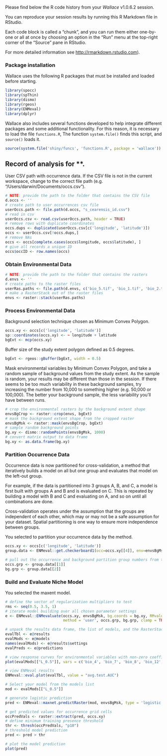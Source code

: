 Please find below the R code history from your *Wallace* v1.0.6.2
session.

You can reproduce your session results by running this R Markdown file
in RStudio.

Each code block is called a “chunk”, and you can run them either
one-by-one or all at once by choosing an option in the “Run” menu at the
top-right corner of the “Source” pane in RStudio.

For more detailed information see
<a href="http://rmarkdown.rstudio.com" class="uri">http://rmarkdown.rstudio.com</a>).

### Package installation

Wallace uses the following R packages that must be installed and loaded
before starting.

```r
library(spocc)
library(spThin)
library(dismo)
library(rgeos)
library(ENMeval)
library(dplyr)
```

Wallace also includes several functions developed to help integrate
different packages and some additional functionality. For this reason,
it is necessary to load the file `functions.R`, The function
`system.file()` finds this script, and `source()` loads it.

```r
source(system.file('shiny/funcs', 'functions.R', package = 'wallace'))
```

Record of analysis for \*\*.
----------------------------

User CSV path with occurrence data. If the CSV file is not in the
current workspace, change to the correct file path (e.g.
“/Users/darwin/Documents/occs.csv”).

```r
# NOTE: provide the path to the folder that contains the CSV file
d.occs <- ''
# create path to user occurrences csv file
userOccs.path <- file.path(d.occs, "s_cearensis_id.csv")
# read in csv
userOccs.csv <- read.csv(userOccs.path, header = TRUE)
# remove rows with duplicate coordinates
occs.dups <- duplicated(userOccs.csv[c('longitude', 'latitude')])
occs <- userOccs.csv[!occs.dups,]
# remove NAs
occs <- occs[complete.cases(occs$longitude, occs$latitude), ]
# give all records a unique ID
occs$occID <- row.names(occs)
```

### Obtain Environmental Data

```r
# NOTE: provide the path to the folder that contains the rasters
d.envs <- ''
# create paths to the raster files
userRas.paths <- file.path(d.envs, c('bio_5.tif', 'bio_1.tif', 'bio_2.tif', 'bio_3.tif', 'bio_4.tif', 'bio_6.tif', 'bio_7.tif', 'bio_8.tif', 'bio_9.tif', 'bio_10.tif', 'bio_11.tif', 'bio_12.tif', 'bio_13.tif', 'bio_14.tif', 'bio_15.tif', 'bio_16.tif', 'bio_17.tif', 'bio_18.tif', 'bio_19.tif'))
# make a RasterStack out of the raster files
envs <- raster::stack(userRas.paths)
```

### Process Environmental Data

Background selection technique chosen as Minimum Convex Polygon.

```r
occs.xy <- occs[c('longitude', 'latitude')]
sp::coordinates(occs.xy) <- ~ longitude + latitude
bgExt <- mcp(occs.xy)
```

Buffer size of the study extent polygon defined as 0.5 degrees.

```r
bgExt <- rgeos::gBuffer(bgExt, width = 0.5)
```

Mask environmental variables by Minimum Convex Polygon, and take a
random sample of background values from the study extent. As the sample
is random, your results may be different than those in the session. If
there seems to be too much variability in these background samples, try
increasing the number from 10,000 to something higher (e.g. 50,000 or
100,000). The better your background sample, the less variability you’ll
have between runs.

```r
# crop the environmental rasters by the background extent shape
envsBgCrop <- raster::crop(envs, bgExt)
# mask the background extent shape from the cropped raster
envsBgMsk <- raster::mask(envsBgCrop, bgExt)
# sample random background points
bg.xy <- dismo::randomPoints(envsBgMsk, 1000)
# convert matrix output to data frame
bg.xy <- as.data.frame(bg.xy)  
```

### Partition Occurrence Data

Occurrence data is now partitioned for cross-validation, a method that
iteratively builds a model on all but one group and evaluates that model
on the left-out group.

For example, if the data is partitioned into 3 groups A, B, and C, a
model is first built with groups A and B and is evaluated on C. This is
repeated by building a model with B and C and evaluating on A, and so on
until all combinations are done.

Cross-validation operates under the assumption that the groups are
independent of each other, which may or may not be a safe assumption for
your dataset. Spatial partitioning is one way to ensure more
independence between groups.

You selected to partition your occurrence data by the method.

```r
occs.xy <- occs[c('longitude', 'latitude')]
group.data <- ENMeval::get.checkerboard1(occ=occs.xy[[4]], env=envsBgMsk[[4]], bg.coords=bg.xy[[4]], aggregation.factor=2)
```

```r
# pull out the occurrence and background partition group numbers from the list
occs.grp <- group.data[[1]]
bg.grp <- group.data[[2]]
```

### Build and Evaluate Niche Model

You selected the maxent model.

```r
# define the vector of regularization multipliers to test
rms <- seq(0.5, 3.5, 1)
# iterate model building over all chosen parameter settings
e <- ENMeval::ENMevaluate(occs.xy, envsBgMsk, bg.coords = bg.xy, RMvalues = rms, fc = c('L', 'LQ', 'H', 'LQH', 'LQHP'), 
                          method = 'user', occs.grp, bg.grp, clamp = TRUE, algorithm = "maxnet")

# unpack the results data frame, the list of models, and the RasterStack of raw predictions
evalTbl <- e@results
evalMods <- e@models
names(evalMods) <- e@results$settings
evalPreds <- e@predictions
```

```r
# view response curves for environmental variables with non-zero coefficients
plot(evalMods[["L_0.5"]], vars = c('bio_4', 'bio_7', 'bio_8', 'bio_12', 'bio_13', 'bio_18'), type = "cloglog")
```

```r
# view ENMeval results
ENMeval::eval.plot(evalTbl, value = "avg.test.AUC")
```

```r
# Select your model from the models list
mod <- evalMods[["L_0.5"]]
```

```r
# generate logistic prediction
pred <- ENMeval::maxnet.predictRaster(mod, envsBgMsk, type = 'logistic', clamp = TRUE)
```

```r
# get predicted values for occurrence grid cells
occPredVals <- raster::extract(pred, occs.xy)
# define minimum training presence threshold
thr <- thresh(occPredVals, "p10")
# threshold model prediction
pred <- pred > thr
```

```r
# plot the model prediction
plot(pred)
```

